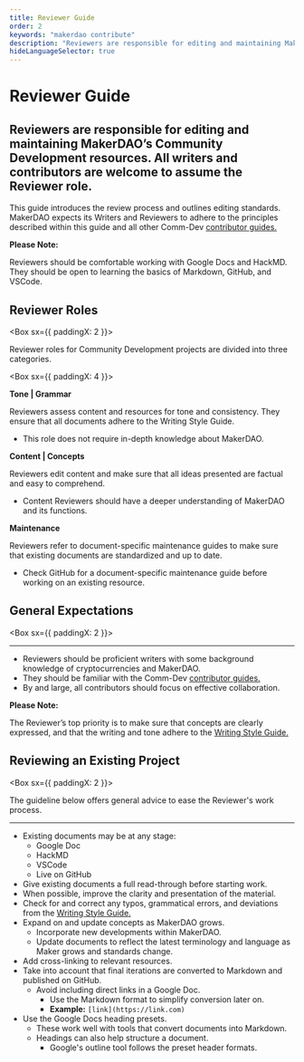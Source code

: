 ```yaml
---
title: Reviewer Guide
order: 2
keywords: "makerdao contribute"
description: "Reviewers are responsible for editing and maintaining MakerDAO’s Community Development resources. All writers and contributors are welcome to assume the Reviewer role."
hideLanguageSelector: true
---
```


# Reviewer Guide

## Reviewers are responsible for editing and maintaining MakerDAO’s Community Development resources. All writers and contributors are welcome to assume the Reviewer role.

This guide introduces the review process and outlines editing standards. MakerDAO expects its Writers and Reviewers to adhere to the principles described within this guide and all other Comm-Dev [contributor guides.](/contribute/)

<Callout icon="warning" secondary>


**Please Note:**

Reviewers should be comfortable working with Google Docs and HackMD. They should be open to learning the basics of Markdown, GitHub, and VSCode.

</Callout>


## Reviewer Roles

<Box sx={{ paddingX: 2 }}>


Reviewer roles for Community Development projects are divided into three categories.

<List>


<Box sx={{ paddingX: 4 }}>


**Tone | Grammar**

Reviewers assess content and resources for tone and consistency. They ensure that all documents adhere to the Writing Style Guide.

- This role does not require in-depth knowledge about MakerDAO.

</Box>


<Box>


**Content | Concepts**

Reviewers edit content and make sure that all ideas presented are factual and easy to comprehend.

- Content Reviewers should have a deeper understanding of MakerDAO and its functions.

</Box>


<Box>


**Maintenance**

Reviewers refer to document-specific maintenance guides to make sure that existing documents are standardized and up to date.

- Check GitHub for a document-specific maintenance guide before working on an existing resource.

</Box>


</List>


</Box>


## General Expectations

<Box sx={{ paddingX: 2 }}>


---

- Reviewers should be proficient writers with some background knowledge of cryptocurrencies and MakerDAO.
- They should be familiar with the Comm-Dev [contributor guides.](/contribute/)
- By and large, all contributors should focus on effective collaboration.

<Callout icon="warning" secondary>


**Please Note:**

The Reviewer’s top priority is to make sure that concepts are clearly expressed, and that the writing and tone adhere to the [Writing Style Guide.](/contribute/content/writing-style-guide/)

</Callout>


</Box>


## Reviewing an Existing Project

<Box sx={{ paddingX: 2 }}>


The guideline below offers general advice to ease the Reviewer's work process.

---

- Existing documents may be at any stage:
  - Google Doc
  - HackMD
  - VSCode
  - Live on GitHub
- Give existing documents a full read-through before starting work.
- When possible, improve the clarity and presentation of the material.
- Check for and correct any typos, grammatical errors, and deviations from the [Writing Style Guide.](/contribute/content/writing-style-guide/)
- Expand on and update concepts as MakerDAO grows.
  - Incorporate new developments within MakerDAO.
  - Update documents to reflect the latest terminology and language as Maker grows and standards change.
- Add cross-linking to relevant resources.
- Take into account that final iterations are converted to Markdown and published on GitHub.
  - Avoid including direct links in a Google Doc.
    - Use the Markdown format to simplify conversion later on.
    - **Example:** `[link](https://link.com)`
- Use the Google Docs heading presets.
  - These work well with tools that convert documents into Markdown.
  - Headings can also help structure a document.
    - Google's outline tool follows the preset header formats.

</Box>


<!-- While these could be used here and give the page a better flow I am not convinced they need to be added here.  -->

<!-- <Tout>

<Box>

## Write Like Maker

See what's expected when you write for the Maker community.

[Writing Style Guide](/contribute/content/writing-style-guide/)

</Box>

<Box>

## Learn the Tools

Take a look at the tools we use and why we use them.

[Contributor Tools](/contribute/content/contributor-tools/)

</Box>

</Tout> -->
